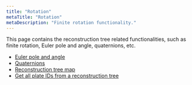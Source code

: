 ```yaml
---
title: "Rotation"
metaTitle: "Rotation"
metaDescription: "Finite rotation functionality."
---
```


This page contains the reconstruction tree related functionalities, such as finite rotation, Euler pole and angle, quaternions, etc. 

- [Euler pole and angle](/rotation/euler-pole-and-angle)
- [Quaternions](/rotation/quaternions)
- [Reconstruction tree map](/rotation/reconstruction-tree-map)
- [Get all plate IDs from a reconstruction tree](/rotation/get-all-plate-ids)